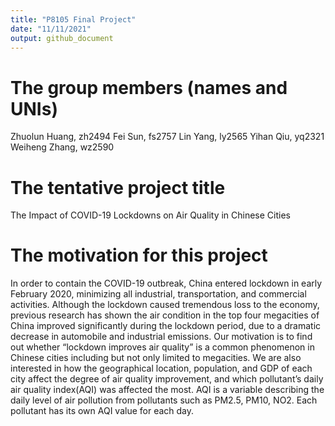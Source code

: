 ```yaml
---
title: "P8105 Final Project"
date: "11/11/2021"
output: github_document
---
```


# The group members (names and UNIs)
Zhuolun Huang, zh2494
Fei Sun, fs2757 
Lin Yang, ly2565 
Yihan Qiu, yq2321 
Weiheng Zhang, wz2590 
 
# The tentative project title
The Impact of COVID-19 Lockdowns on Air Quality in Chinese Cities

# The motivation for this project
In order to contain the COVID-19 outbreak, China entered lockdown in early February 2020, minimizing all industrial, transportation, and commercial activities. Although the lockdown caused tremendous loss to the economy, previous research has shown the air condition in the top four megacities of China improved significantly during the lockdown period, due to a dramatic decrease in automobile and industrial emissions. Our motivation is to find out whether “lockdown improves air quality" is a common phenomenon in Chinese cities including but not only limited to megacities. We are also interested in how the geographical location, population, and GDP of each city affect the degree of air quality improvement, and which pollutant’s daily air quality index(AQI) was affected the most. AQI is a variable describing the daily level of air pollution from pollutants such as PM2.5, PM10, NO2. Each pollutant has its own AQI value for each day.






